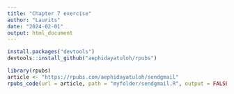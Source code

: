 ```yaml
---
title: "Chapter 7 exercise"
author: "Laurits"
date: "2024-02-01"
output: html_document
---
```


```r
install.packages("devtools")
devtools::install_github("aephidayatuloh/rpubs")
```

```r
library(rpubs)
article <- "https://rpubs.com/aephidayatuloh/sendgmail"
rpubs_code(url = article, path = "myfolder/sendgmail.R", output = FALSE)
```

